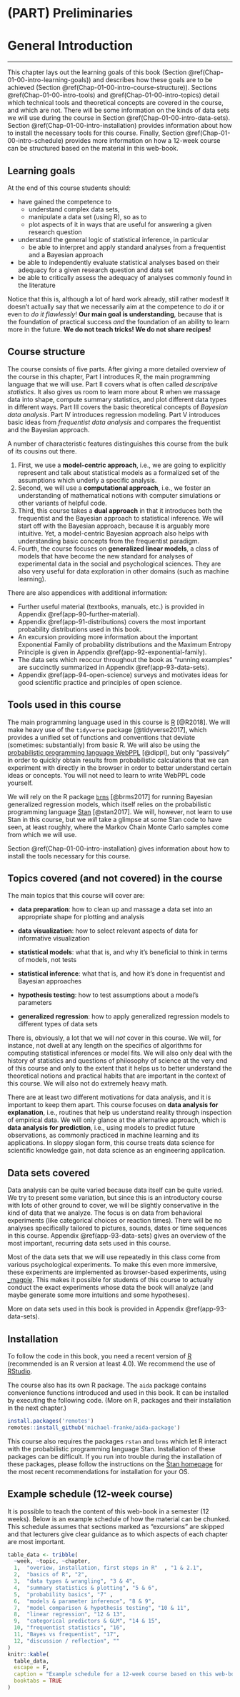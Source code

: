 # (PART) Preliminaries {-}

# General Introduction

<hr>

This chapter lays out the learning goals of this book (Section \@ref(Chap-01-00-intro-learning-goals)) and describes how these goals are to be achieved (Section \@ref(Chap-01-00-intro-course-structure)). Sections \@ref(Chap-01-00-intro-tools) and \@ref(Chap-01-00-intro-topics) detail which technical tools and theoretical concepts are covered in the course, and which are not. There will be some information on the kinds of data sets we will use during the course in Section \@ref(Chap-01-00-intro-data-sets). Section \@ref(Chap-01-00-intro-installation) provides information about how to install the necessary tools for this course. Finally, Section \@ref(Chap-01-00-intro-schedule) provides more information on how a 12-week course can be structured based on the material in this web-book.

## Learning goals {#Chap-01-00-intro-learning-goals}

At the end of this course students should:

- have gained the competence to
  - understand complex data sets,
  - manipulate a data set (using R), so as to
  - plot aspects of it in ways that are useful for answering a given research question
- understand the general logic of statistical inference, in particular
  - be able to interpret and apply standard analyses from a frequentist and a Bayesian approach
- be able to independently evaluate statistical analyses based on their adequacy for a given research question and data set
- be able to critically assess the adequacy of analyses commonly found in the literature

Notice that this is, although a lot of hard work already, still rather modest! It doesn't actually say that we necessarily aim at the competence to *do it* or even to *do it flawlessly*! **Our main goal is understanding**, because that is the foundation of practical success *and* the foundation of an ability to learn more in the future. **We do not teach tricks! We do not share recipes!**

## Course structure {#Chap-01-00-intro-course-structure}

The course consists of five parts. After giving a more detailed overview of the course in this chapter, Part I introduces R, the main programming language that we will use. Part II covers what is often called *descriptive statistics*. It also gives us room to learn more about R when we massage data into shape, compute summary statistics, and plot different data types in different ways. Part III covers the basic theoretical concepts of *Bayesian data analysis*. Part IV introduces regression modeling. Part V introduces basic ideas from *frequentist data analysis* and compares the frequentist and the Bayesian approach. 

A number of characteristic features distinguishes this course from the bulk of its cousins out there. 

1. First, we use a **model-centric approach**, i.e., we are going to explicitly represent and talk about statistical models as a formalized set of the assumptions which underly a specific analysis.
2. Second, we will use a **computational approach**, i.e., we foster an understanding of mathematical notions with computer simulations or other variants of helpful code. 
3. Third, this course takes a **dual approach** in that it introduces both the frequentist and the Bayesian approach to statistical inference. We will start off with the Bayesian approach, because it is arguably more intuitive. Yet, a model-centric Bayesian approach also helps with understanding basic concepts from the frequentist paradigm.
4. Fourth, the course focuses on **generalized linear models**, a class of models that have become the new standard for analyses of experimental data in the social and psychological sciences. They are also very useful for data exploration in other domains (such as machine learning).

There are also appendices with additional information:

- Further useful material (textbooks, manuals, etc.) is provided in Appendix \@ref(app-90-further-material).
- Appendix \@ref(app-91-distributions) covers the most important probability distributions used in this book.
- An excursion providing more information about the important Exponential Family of probability distributions and the Maximum Entropy Principle is given in Appendix \@ref(app-92-exponential-family).
- The data sets which reoccur throughout the book as "running examples" are succinctly summarized in Appendix \@ref(app-93-data-sets).
- Appendix \@ref(app-94-open-science) surveys and motivates ideas for good scientific practice and principles of open science.

## Tools used in this course {#Chap-01-00-intro-tools}

The main programming language used in this course is [R](https://www.R-project.org/) [@R2018]. We will make heavy use of the `tidyverse` package [@tidyverse2017], which provides a unified set of functions and conventions that deviate (sometimes: substantially) from basic R. We will also be using the [probabilistic programming language WebPPL](http://webppl.org/) [@dippl], but only "passively" in order to quickly obtain results from probabilistic calculations that we can experiment with directly in the browser in order to better understand certain ideas or concepts. You will not need to learn to write WebPPL code yourself.

We will rely on the R package [`brms`](https://github.com/paul-buerkner/brms) [@brms2017] for running Bayesian generalized regression models, which itself relies on the probabilistic programming language [Stan](https://mc-stan.org/) [@stan2017]. We will, however, not learn to use Stan in this course, but we *will* take a glimpse at some Stan code to have seen, at least roughly, where the Markov Chain Monte Carlo samples come from which we will use.

Section \@ref(Chap-01-00-intro-installation) gives information about how to install the tools necessary for this course.

## Topics covered (and not covered) in the course {#Chap-01-00-intro-topics}

The main topics that this course will cover are:

+ **data preparation**: how to clean up and massage a data set into an appropriate shape for plotting and analysis

+ **data visualization**: how to select relevant aspects of data for informative visualization

+ **statistical models**: what that is, and why it's beneficial to think in terms of models, not tests

+ **statistical inference**: what that is, and how it's done in frequentist and Bayesian approaches

+ **hypothesis testing**: how to test assumptions about a model's parameters

+ **generalized regression**: how to apply generalized regression models to different types of data sets

There is, obviously, a lot that we will *not* cover in this course. We will, for instance, not dwell at any length on the specifics of algorithms for computing statistical inferences or model fits. We will also only deal with the history of statistics and questions of philosophy of science at the very end of this course and only to the extent that it helps us to better understand the theoretical notions and practical habits that are important in the context of this course. We will also not do extremely heavy math.

There are at least two different motivations for data analysis, and it is important to keep them apart. This course focuses on **data analysis for explanation**, i.e., routines that help us understand reality through inspection of empirical data. We will only glance at the alternative approach, which is **data analysis for prediction**, i.e., using models to predict future observations, as commonly practiced in machine learning and its applications. In sloppy slogan form, this course treats data science for scientific knowledge gain, not data science as an engineering application.

## Data sets covered {#Chap-01-00-intro-data-sets}

Data analysis can be quite varied because data itself can be quite varied. We try to present some variation, but since this is an introductory course with lots of other ground to cover, we will be slightly conservative in the kind of data that we analyze. The focus is on data from behavioral experiments (like categorical choices or reaction times). There will be no analyses specifically tailored to pictures, sounds, dates or time sequences in this course. Appendix \@ref(app-93-data-sets) gives an overview of the most important, recurring data sets used in this course.

Most of the data sets that we will use repeatedly in this class come from various psychological experiments. To make this even more immersive, these experiments are implemented as browser-based experiments, using [_magpie](https://magpie-ea.github.io/magpie-site/index.html). This makes it possible for students of this course to actually conduct the exact experiments whose data the book will analyze (and maybe generate some more intuitions and some hypotheses).

More on data sets used in this book is provided in Appendix \@ref(app-93-data-sets).

<!-- But it also makes it possible that we will analyze ourselves. That's why part of the exercises for this course will run additional analyses on data collected from the aspiring data analysts themselves. If you want to become an analyst, you should also have undergone analysis yourself, so to speak. -->

## Installation {#Chap-01-00-intro-installation}

To follow the code in this book, you need a recent version of [R](https://www.r-project.org/)
(recommended is an R version at least 4.0). We recommend the use of
[RStudio](https://rstudio.com/).

The course also has its own R package. The `aida` package contains convenience functions introduced and used in this book. It can be installed by executing the following code. (More on R, packages and their installation in the next chapter.) 

```r
install.packages('remotes')
remotes::install_github('michael-franke/aida-package')
```

This course also requires the packages `rstan` and `brms` which let R interact with the probabilistic programming language Stan. Installation of these packages can be difficult. If you run into trouble during the installation of these packages, please follow the instructions on the [Stan homepage](https://mc-stan.org/) for the most recent recommendations for installation for your OS.


## Example schedule (12-week course) {#Chap-01-00-intro-schedule}

It is possible to teach the content of this web-book in a semester (12 weeks).
Below is an example schedule of how the material can be chunked.
This schedule assumes that sections marked as "excursions" are skipped and that lecturers give clear guidance as to which aspects of each chapter are most important.

```r
table_data <- tribble(
  ~week, ~topic, ~chapter,
  1,  "overiew, installation, first steps in R"  , "1 & 2.1",
  2,  "basics of R", "2",
  3,  "data types & wrangling", "3 & 4",
  4,  "summary statistics & plotting", "5 & 6",
  5,  "probability basics", "7" ,
  6,  "models & parameter inference", "8 & 9",
  7,  "model comparison & hypothesis testing", "10 & 11",
  8,  "linear regression", "12 & 13",
  9,  "categorical predictors & GLM", "14 & 15",
  10, "frequentist statistics", "16",
  11, "Bayes vs frequentist", "17",
  12, "discussion / reflection", ""
)
knitr::kable(
  table_data,
  escape = F,
  caption = "Example schedule for a 12-week course based on this web-book.", 
  booktabs = TRUE
)
```